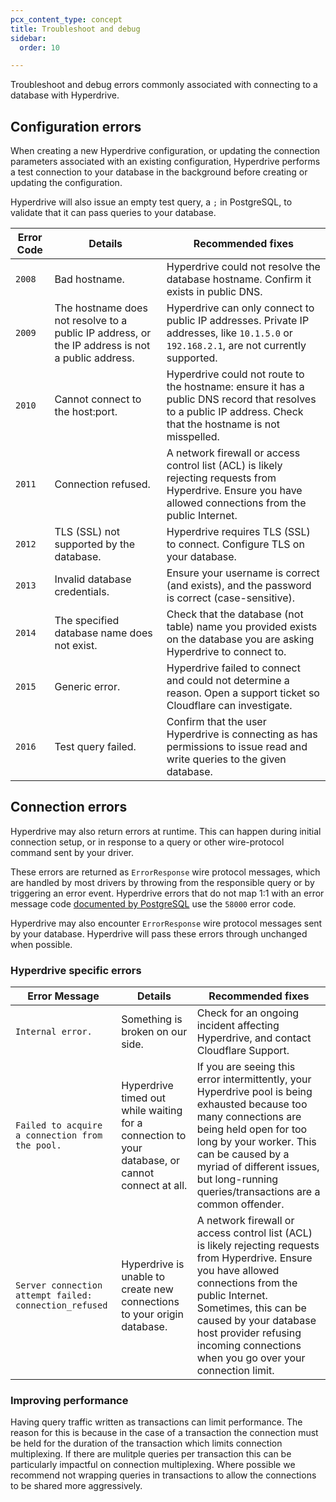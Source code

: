 ```yaml
---
pcx_content_type: concept
title: Troubleshoot and debug
sidebar:
  order: 10

---
```


Troubleshoot and debug errors commonly associated with connecting to a database with Hyperdrive.

## Configuration errors

When creating a new Hyperdrive configuration, or updating the connection parameters associated with an existing configuration, Hyperdrive performs a test connection to your database in the background before creating or updating the configuration.

Hyperdrive will also issue an empty test query, a `;` in PostgreSQL, to validate that it can pass queries to your database.

| Error Code | Details                                                                                          | Recommended fixes                                                                                                                                              |
| ---------- | ------------------------------------------------------------------------------------------------ | -------------------------------------------------------------------------------------------------------------------------------------------------------------- |
| `2008`     | Bad hostname.                                                                                    | Hyperdrive could not resolve the database hostname. Confirm it exists in public DNS.                                                                           |
| `2009`     | The hostname does not resolve to a public IP address, or the IP address is not a public address. | Hyperdrive can only connect to public IP addresses. Private IP addresses, like `10.1.5.0` or `192.168.2.1`, are not currently supported.                       |
| `2010`     | Cannot connect to the host:port.                                                                 | Hyperdrive could not route to the hostname: ensure it has a public DNS record that resolves to a public IP address. Check that the hostname is not misspelled. |
| `2011`     | Connection refused.                                                                              | A network firewall or access control list (ACL) is likely rejecting requests from Hyperdrive. Ensure you have allowed connections from the public Internet.    |
| `2012`     | TLS (SSL) not supported by the database.                                                         | Hyperdrive requires TLS (SSL) to connect. Configure TLS on your database.                                                                                      |
| `2013`     | Invalid database credentials.                                                                    | Ensure your username is correct (and exists), and the password is correct (case-sensitive).                                                                    |
| `2014`     | The specified database name does not exist.                                                      | Check that the database (not table) name you provided exists on the database you are asking Hyperdrive to connect to.                                          |
| `2015`     | Generic error.                                                                                   | Hyperdrive failed to connect and could not determine a reason. Open a support ticket so Cloudflare can investigate.                                            |
| `2016`     | Test query failed.                                                                               | Confirm that the user Hyperdrive is connecting as has permissions to issue read and write queries to the given database.                                       |

## Connection errors

Hyperdrive may also return errors at runtime. This can happen during initial connection setup, or in response to a query or other wire-protocol command sent by your driver.

These errors are returned as `ErrorResponse` wire protocol messages, which are handled by most drivers by throwing from the responsible query or by triggering an error event.
Hyperdrive errors that do not map 1:1 with an error message code [documented by PostgreSQL](https://www.postgresql.org/docs/current/errcodes-appendix.html) use the `58000` error code.

Hyperdrive may also encounter `ErrorResponse` wire protocol messages sent by your database. Hyperdrive will pass these errors through unchanged when possible.

### Hyperdrive specific errors

| Error Message                                          | Details                                                                                         | Recommended fixes                                                                                                                                                                                                                                                                              |
| ------------------------------------------------------ | ----------------------------------------------------------------------------------------------- | ---------------------------------------------------------------------------------------------------------------------------------------------------------------------------------------------------------------------------------------------------------------------------------------------- |
| `Internal error.`                                      | Something is broken on our side.                                                                | Check for an ongoing incident affecting Hyperdrive, and contact Cloudflare Support.                                                                                                                                                                                                            |
| `Failed to acquire a connection from the pool.`        | Hyperdrive timed out while waiting for a connection to your database, or cannot connect at all. | If you are seeing this error intermittently, your Hyperdrive pool is being exhausted because too many connections are being held open for too long by your worker. This can be caused by a myriad of different issues, but long-running queries/transactions are a common offender.            |
| `Server connection attempt failed: connection_refused` | Hyperdrive is unable to create new connections to your origin database.                         | A network firewall or access control list (ACL) is likely rejecting requests from Hyperdrive. Ensure you have allowed connections from the public Internet. Sometimes, this can be caused by your database host provider refusing incoming connections when you go over your connection limit. |

### Improving performance

Having query traffic written as transactions can limit performance.  The reason for this is because in the case of a transaction the connection must be held for the duration of the transaction which limits connection multiplexing.  If there are mulitple queries per transaction this can be particularly impactful on connection multiplexing.  Where possible we recommend not wrapping queries in transactions to allow the connections to be shared more aggressively.
